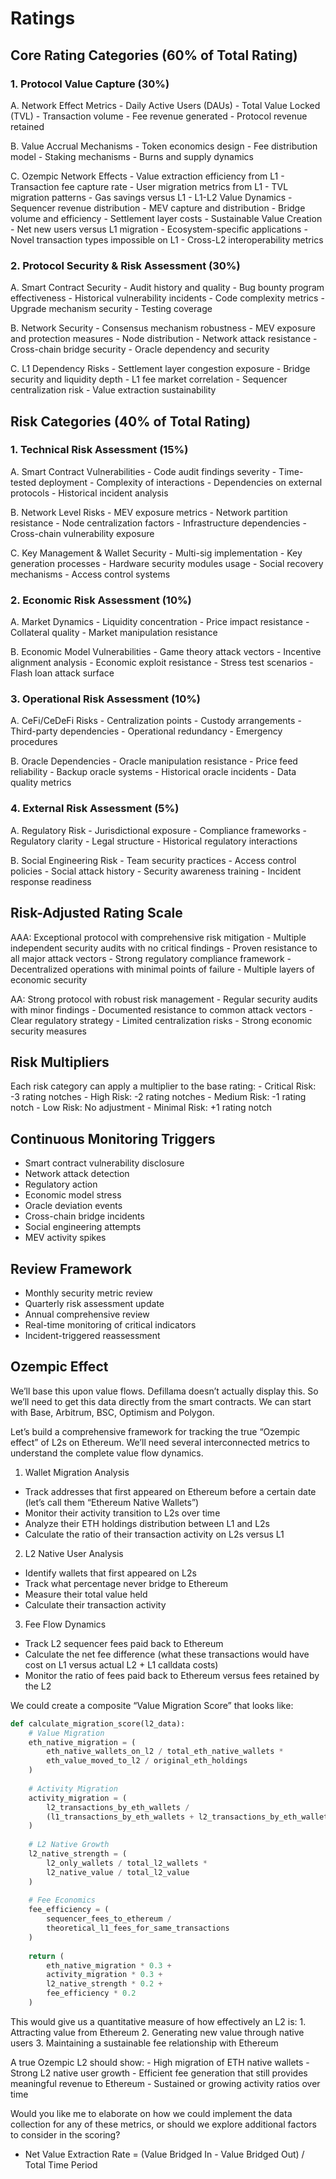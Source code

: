 # Ratings

## Core Rating Categories (60% of Total Rating)

### 1. Protocol Value Capture (30%)
A. Network Effect Metrics
- Daily Active Users (DAUs)
- Total Value Locked (TVL)
- Transaction volume
- Fee revenue generated
- Protocol revenue retained

B. Value Accrual Mechanisms
- Token economics design
- Fee distribution model
- Staking mechanisms
- Burns and supply dynamics

C. Ozempic Network Effects 
- Value extraction efficiency from L1
    - Transaction fee capture rate
    - User migration metrics from L1
    - TVL migration patterns
    - Gas savings versus L1
- L1-L2 Value Dynamics
    - Sequencer revenue distribution
    - MEV capture and distribution
    - Bridge volume and efficiency
    - Settlement layer costs
- Sustainable Value Creation
    - Net new users versus L1 migration
    - Ecosystem-specific applications
    - Novel transaction types impossible on L1
    - Cross-L2 interoperability metrics

### 2. Protocol Security & Risk Assessment (30%)
A. Smart Contract Security
- Audit history and quality
- Bug bounty program effectiveness
- Historical vulnerability incidents
- Code complexity metrics
- Upgrade mechanism security
- Testing coverage

B. Network Security
- Consensus mechanism robustness
- MEV exposure and protection measures
- Node distribution
- Network attack resistance
- Cross-chain bridge security
- Oracle dependency and security

C. L1 Dependency Risks
- Settlement layer congestion exposure
- Bridge security and liquidity depth
- L1 fee market correlation
- Sequencer centralization risk
- Value extraction sustainability

## Risk Categories (40% of Total Rating)

### 1. Technical Risk Assessment (15%)
A. Smart Contract Vulnerabilities
- Code audit findings severity
- Time-tested deployment
- Complexity of interactions
- Dependencies on external protocols
- Historical incident analysis

B. Network Level Risks
- MEV exposure metrics
- Network partition resistance
- Node centralization factors
- Infrastructure dependencies
- Cross-chain vulnerability exposure

C. Key Management & Wallet Security
- Multi-sig implementation
- Key generation processes
- Hardware security modules usage
- Social recovery mechanisms
- Access control systems

### 2. Economic Risk Assessment (10%)
A. Market Dynamics
- Liquidity concentration
- Price impact resistance
- Collateral quality
- Market manipulation resistance

B. Economic Model Vulnerabilities
- Game theory attack vectors
- Incentive alignment analysis
- Economic exploit resistance
- Stress test scenarios
- Flash loan attack surface

### 3. Operational Risk Assessment (10%)
A. CeFi/CeDeFi Risks
- Centralization points
- Custody arrangements
- Third-party dependencies
- Operational redundancy
- Emergency procedures

B. Oracle Dependencies
- Oracle manipulation resistance
- Price feed reliability
- Backup oracle systems
- Historical oracle incidents
- Data quality metrics

### 4. External Risk Assessment (5%)
A. Regulatory Risk
- Jurisdictional exposure
- Compliance frameworks
- Regulatory clarity
- Legal structure
- Historical regulatory interactions

B. Social Engineering Risk
- Team security practices
- Access control policies
- Social attack history
- Security awareness training
- Incident response readiness

## Risk-Adjusted Rating Scale

AAA: Exceptional protocol with comprehensive risk mitigation
- Multiple independent security audits with no critical findings
- Proven resistance to all major attack vectors
- Strong regulatory compliance framework
- Decentralized operations with minimal points of failure
- Multiple layers of economic security

AA: Strong protocol with robust risk management
- Regular security audits with minor findings
- Documented resistance to common attack vectors
- Clear regulatory strategy
- Limited centralization risks
- Strong economic security measures

## Risk Multipliers
Each risk category can apply a multiplier to the base rating:
- Critical Risk: -3 rating notches
- High Risk: -2 rating notches
- Medium Risk: -1 rating notch
- Low Risk: No adjustment
- Minimal Risk: +1 rating notch

## Continuous Monitoring Triggers
- Smart contract vulnerability disclosure
- Network attack detection
- Regulatory action
- Economic model stress
- Oracle deviation events
- Cross-chain bridge incidents
- Social engineering attempts
- MEV activity spikes

## Review Framework
- Monthly security metric review
- Quarterly risk assessment update
- Annual comprehensive review
- Real-time monitoring of critical indicators
- Incident-triggered reassessment

## Ozempic Effect
We'll base this upon value flows. Defillama doesn't actually display this. So we'll need to get this data directly from the smart contracts. We can start with Base, Arbitrum, BSC, Optimism and Polygon. 

Let's build a comprehensive framework for tracking the true "Ozempic effect" of L2s on Ethereum. We'll need several interconnected metrics to understand the complete value flow dynamics.

1. Wallet Migration Analysis
- Track addresses that first appeared on Ethereum before a certain date (let's call them "Ethereum Native Wallets")
- Monitor their activity transition to L2s over time
- Analyze their ETH holdings distribution between L1 and L2s
- Calculate the ratio of their transaction activity on L2s versus L1

2. L2 Native User Analysis
- Identify wallets that first appeared on L2s
- Track what percentage never bridge to Ethereum
- Measure their total value held
- Calculate their transaction activity

3. Fee Flow Dynamics
- Track L2 sequencer fees paid back to Ethereum
- Calculate the net fee difference (what these transactions would have cost on L1 versus actual L2 + L1 calldata costs)
- Monitor the ratio of fees paid back to Ethereum versus fees retained by the L2

We could create a composite "Value Migration Score" that looks like:

```python
def calculate_migration_score(l2_data):
    # Value Migration
    eth_native_migration = (
        eth_native_wallets_on_l2 / total_eth_native_wallets *
        eth_value_moved_to_l2 / original_eth_holdings
    )
    
    # Activity Migration
    activity_migration = (
        l2_transactions_by_eth_wallets / 
        (l1_transactions_by_eth_wallets + l2_transactions_by_eth_wallets)
    )
    
    # L2 Native Growth
    l2_native_strength = (
        l2_only_wallets / total_l2_wallets *
        l2_native_value / total_l2_value
    )
    
    # Fee Economics
    fee_efficiency = (
        sequencer_fees_to_ethereum / 
        theoretical_l1_fees_for_same_transactions
    )
    
    return (
        eth_native_migration * 0.3 +
        activity_migration * 0.3 +
        l2_native_strength * 0.2 +
        fee_efficiency * 0.2
    )
```

This would give us a quantitative measure of how effectively an L2 is:
1. Attracting value from Ethereum
2. Generating new value through native users
3. Maintaining a sustainable fee relationship with Ethereum

A true Ozempic L2 should show:
- High migration of ETH native wallets
- Strong L2 native user growth
- Efficient fee generation that still provides meaningful revenue to Ethereum
- Sustained or growing activity ratios over time

Would you like me to elaborate on how we could implement the data collection for any of these metrics, or should we explore additional factors to consider in the scoring?

* Net Value Extraction Rate = (Value Bridged In - Value Bridged Out) / Total Time Period

